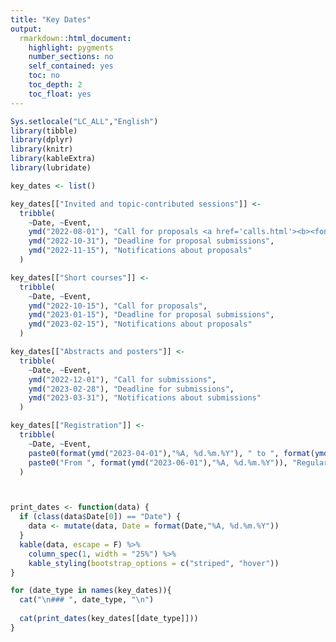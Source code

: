 ```yaml
---
title: "Key Dates"
output: 
  rmarkdown::html_document:
    highlight: pygments
    number_sections: no
    self_contained: yes
    toc: no
    toc_depth: 2
    toc_float: yes
---
```

```r
Sys.setlocale("LC_ALL","English")
library(tibble)
library(dplyr)
library(knitr)
library(kableExtra)
library(lubridate)

key_dates <- list()

key_dates[["Invited and topic-contributed sessions"]] <- 
  tribble(
    ~Date, ~Event,
    ymd("2022-08-01"), "Call for proposals <a href='calls.html'><b><font color='red'>-&gt; NOW OPEN &lt;-</font></b></a>",
    ymd("2022-10-31"), "Deadline for proposal submissions",
    ymd("2022-11-15"), "Notifications about proposals"
  )

key_dates[["Short courses"]] <- 
  tribble(
    ~Date, ~Event,
    ymd("2022-10-15"), "Call for proposals",
    ymd("2023-01-15"), "Deadline for proposal submissions",
    ymd("2023-02-15"), "Notifications about proposals"
  )

key_dates[["Abstracts and posters"]] <- 
  tribble(
    ~Date, ~Event,
    ymd("2022-12-01"), "Call for submissions",
    ymd("2023-02-28"), "Deadline for submissions",
    ymd("2023-03-31"), "Notifications about submissions"
  )

key_dates[["Registration"]] <- 
  tribble(
    ~Date, ~Event,
    paste0(format(ymd("2023-04-01"),"%A, %d.%m.%Y"), " to ", format(ymd("2023-05-31"),"%A, %d.%m.%Y")), "Early bird registration",
    paste0("From ", format(ymd("2023-06-01"),"%A, %d.%m.%Y")), "Regular registration"
  )



print_dates <- function(data) {
  if (class(data$Date[0]) == "Date") {
    data <- mutate(data, Date = format(Date,"%A, %d.%m.%Y"))
  }
  kable(data, escape = F) %>%
    column_spec(1, width = "25%") %>%
    kable_styling(bootstrap_options = c("striped", "hover"))
}
```

```r

for (date_type in names(key_dates)){
  cat("\n### ", date_type, "\n")
  
  cat(print_dates(key_dates[[date_type]]))
}



```

